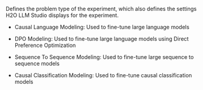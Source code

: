Defines the problem type of the experiment, which also defines the settings H2O LLM Studio displays for the experiment.

- Causal Language Modeling: Used to fine-tune large language models

- DPO Modeling: Used to fine-tune large language models using Direct Preference Optimization

- Sequence To Sequence Modeling: Used to fine-tune large sequence to sequence models

- Causal Classification Modeling: Used to fine-tune causal classification models